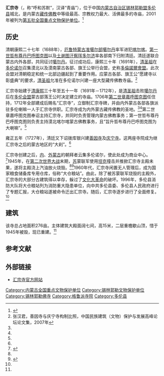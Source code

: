 {{coord|42|12|24|N|116|12|23|E|display=title|scale:10000}}
{{Infobox Tibetan Buddhist monastery
|name =汇宗寺
|image =
|image size =
|alt = 
|caption = 
|t=
|w=
|to = 
|ipa={{IPA|}}
|z=
|thdl=
|e=
|tc=汇宗寺
|s=汇宗寺
|p=
|m=
|k=
|pushpin_map = 
|latd =  | latm =  | lats =  | latNS = 
|longd= | longm= | longs =| longEW = 
|map_caption = 
|mapsize = 250
|location_country = China
|location= [[中国|中国]][[内蒙古自治区|内蒙古自治区]][[锡林郭勒盟|锡林郭勒盟]][[多伦县|多伦县]]
|coordinates_display =
|founded_by =[[康熙帝|康熙帝]]
|date_founded =1691年
|date_renovated =
|sect =[[格鲁派|格鲁派]]
|mother=
|children=[[明德拉庙|明德拉庙]]
|lineage= 
|tulku=
|dedicated_to =
|head_lama =
|colleges=
|no._of_monks =
|architecture =  汉式、藏式、蒙古式
|festivals=
|footnotes = 
}}
{{文物保护单位
| 级别 = 全国
| 名称 = 汇宗寺
| 图片 = 
| 所在 = [[内蒙古自治区|内蒙古自治区]][[多伦县|多伦县]]
| 分类 = 古建筑
| 时代 = 清
| 编号 = [[第五批全国重点文物保护单位|5]]-277
| 登录 = 2001年6月25日
}}
'''汇宗寺'''（{{mong|m=ᠬᠥᠬᠡ<br />ᠰᠦᠮ᠎ᠡ}}，称“呼和苏默”，汉译“青庙”），位于中国[[内蒙古自治区|内蒙古自治区]][[锡林郭勒盟|锡林郭勒盟]][[多伦县|多伦县]]城北，是内蒙古[[藏传佛教|藏传佛教]]中等级最高、宗教权力最大、活佛最多的寺庙，2001年被列为[[第五批全国重点文物保护单位|第五批全国重点文物保护单位]]。<ref name=qg>{{Cite book |title=全国重点文物保护单位·第一至第五批·第Ⅰ卷 |publisher=文物出版社 |year=2004 |isbn=7-5010-1525-2 |pages=464 }}</ref>

==历史==
清朝康熙二十七年（1688年），[[厄鲁特蒙古|厄鲁特蒙古]][[准噶尔部|准噶尔部]][[噶尔丹|噶尔丹]]率军进犯[[喀尔喀|喀尔喀]]。[[第一世哲布尊丹巴呼图克图|第一世哲布尊丹巴呼图克图]]以及[[土谢图汗|土谢图汗]][[察珲多尔济|察珲多尔济]]率各部南下归附清廷。清廷遂联合蒙古内外各部，共同征讨[[噶尔丹|噶尔丹]]。征讨成功后，康熙三十年（1691年），[[清圣祖|清圣祖]]在[[多伦诺尔|多伦诺尔]]召集漠北以及漠南蒙古各部、旗王公举行会盟，史称[[多倫諾爾會盟|多倫諾爾會盟]]。此次会盟对清朝稳定和统一北部边疆起到了重要作用。应蒙古各部、旗王公“愿建寺以彰盛典”的要求，[[清圣祖|清圣祖]]允准在多伦诺尔兴建一座大型藏传佛教寺庙。<ref name=zhj>张汉君，善因寺与庆宁寺构制比照，中国民族建筑（文物）保护与发展高峰论坛论文集，2007年</ref>

汇宗寺始建于[[清朝|清]][[康熙|康熙]]三十年至五十一年（1691年－1712年），是[[清圣祖|清圣祖]]击败[[噶尔丹|噶尔丹]]后在[[多伦会盟|多伦会盟]]蒙古部落王公时决定建立的寺庙。1706年[[二世章嘉呼图克图|第二世章嘉呼图克图]]任住持，1712年全部建成后赐名“汇宗寺”，立御制汇宗寺碑，并由内外蒙古各部各旗派驻多伦喇嘛一人于汇宗寺供职。汇宗寺成为内外蒙古藏传佛教的圣地。<ref name=qg/><ref name=zhj/>第二世章嘉呼图克图奉诏主持汇宗寺，并同时负责管理内蒙古佛教事务；第一世哲布尊丹巴呼图克图则负责主持漠北喀尔喀蒙古佛教事务，且“旨升哲布尊丹巴呼图克图为大喇嘛”。<ref name=zhj/>

雍正五年（1727年），清廷又下诏拨库银兴建[[善因寺|善因寺]]及[[庆宁寺_(蒙古国)|庆宁寺]]。这两座寺院成为继汇宗寺之后的蒙古地区的“大刹”。<ref name=zhj/>

汇宗寺创建之后，[[内蒙古|内]]、[[外蒙古|外蒙古]]的朝拜者云集多伦诺尔，使此处成为商业中心。<ref name=yyj>{{Cite web |url=http://119.china.com.cn/txt/txt/2008-01/23/content_2032871.htm |title=内蒙古塞外重镇话防火，中国消防在线，2008-01-23 |access-date=2013-01-29 |archive-url=https://web.archive.org/web/20150603014020/http://119.china.com.cn/txt/txt/2008-01/23/content_2032871.htm |archive-date=2015-06-03 |dead-url=yes }}</ref>1945年，在[[第二次世界大战|第二次世界大战]]末期，[[苏联红军|苏]]蒙联军使用[[坦克|坦克]]撞击并推掀汇宗寺主殿未果，遂将主殿浇上汽油放火烧毁。<ref name=yyj/><ref>{{Cite web |url=http://www.nmg.gov.cn/nmgly/lyjd/xm_22.htm |title=汇宗寺和善因寺，内蒙古自治区人民政府政务综合门户网站，于2013-01-29查阅 |access-date=2013-01-29 |archive-date=2012-07-22 |archive-url=https://web.archive.org/web/20120722103351/http://www.nmg.gov.cn/nmgly/lyjd/xm_22.htm |dead-url=no }}</ref>1960年代，汇宗寺闲置无人管理后，成为国家粮食储备库专用仓库，俗称“大仓粮站”。由此，除了被苏蒙联军烧毁的主殿外，汇宗寺的大部分古建筑得以幸存，躲过了[[文化大革命|文化大革命]]的破坏。1996年，多伦县消防大队将大仓粮站列为消防重大隐患单位，向中共多伦县委、多伦县人民政府进行了专题汇报，大仓粮站遂被命令迁出汇宗寺。随后，汇宗寺逐步进行了全面修复。<ref name=yyj/>

==建筑==
该寺总占地面积276亩。主体建筑大殿面阔七间，高15米，二层重檐歇山顶，惜于1945年被毁，现已重建。<ref name=qg/>

==参考文献==
{{reflist}}

==外部链接==
*[https://web.archive.org/web/20111225200921/http://www.huizongsi.com/ 汇宗寺官方网站]

{{内蒙古全国重点文物保护单位}}
{{清代蒙古}}

{{DEFAULTSORT:Hui}}
[[Category:内蒙古全国重点文物保护单位|Category:内蒙古全国重点文物保护单位]]
[[Category:锡林郭勒文物保护单位|Category:锡林郭勒文物保护单位]]
[[Category:锡林郭勒佛寺|Category:锡林郭勒佛寺]]
[[Category:格鲁派寺院|Category:格鲁派寺院]]
[[Category:多伦县|Category:多伦县]]